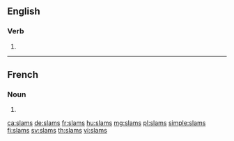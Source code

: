 ==English==

===Verb===
{{head|en|verb form}}

# {{en-third-person singular of|slam}}

----

==French==

===Noun===
{{head|fr|noun plural form|g=m}}

# {{plural of|slam|lang=fr}}

[[ca:slams]]
[[de:slams]]
[[fr:slams]]
[[hu:slams]]
[[mg:slams]]
[[pl:slams]]
[[simple:slams]]
[[fi:slams]]
[[sv:slams]]
[[th:slams]]
[[vi:slams]]